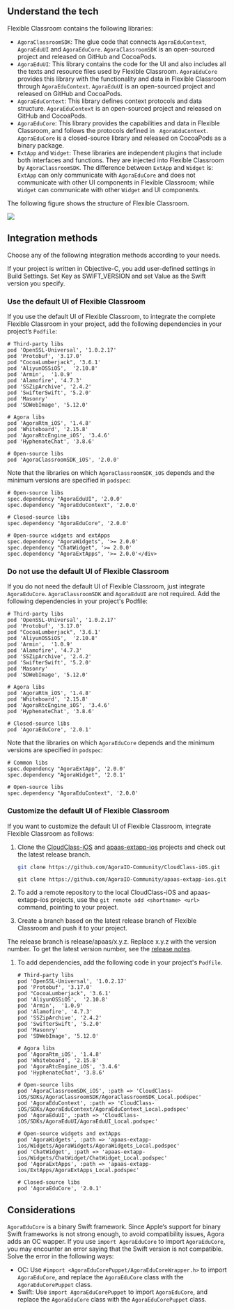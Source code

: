 <PlatformWrapper platform="ios">

## Understand the tech

Flexible Classroom contains the following libraries:

- `AgoraClassroomSDK`: The glue code that connects `AgoraEduContext`, `AgoraEduUI` and `AgoraEduCore`. `AgoraClassroomSDK` is an open-sourced project and released on GitHub and CocoaPods.
- `AgoraEduUI`: This library contains the code for the UI and also includes all the texts and resource files used by Flexible Classroom. `AgoraEduCore` provides this library with the functionality and data in Flexible Classroom through `AgoraEduContext`. `AgoraEduUI` is an open-sourced project and released on GitHub and CocoaPods.
- `AgoraEduContext`: This library defines context protocols and data structure. `AgoraEduContext` is an open-sourced project and released on GitHub and CocoaPods.
- `AgoraEduCore`: This library provides the capabilities and data in Flexible Classroom, and follows the protocols defined in ` AgoraEduContext`. `AgoraEduCore` is a closed-source library and released on CocoaPods as a binary package.
- `ExtApp` and `Widget`: These libraries are independent plugins that include both interfaces and functions. They are injected into Flexible Classroom by `AgoraClassroomSDK`. The difference between `ExtApp` and `Widget` is: `ExtApp` can only communicate with `AgoraEduCore` and does not communicate with other UI components in Flexible Classroom; while `Widget` can communicate with other `Widget` and UI components.

The following figure shows the structure of Flexible Classroom.

![](https://web-cdn.agora.io/docs-files/1631954134292)

## Integration methods

Choose any of the following integration methods according to your needs.

<div class="alert info">If your project is written in Objective-C, you add user-defined settings in Build Settings. Set Key as SWIFT_VERSION and set Value as the Swift version you specify.</div>

<a name="default_ui"></a>

### Use the default UI of Flexible Classroom

If you use the default UI of Flexible Classroom, to integrate the complete Flexible Classroom in your project, add the following dependencies in your project’s `Podfile`:

```
# Third-party libs
pod 'OpenSSL-Universal', '1.0.2.17'
pod 'Protobuf', '3.17.0'
pod "CocoaLumberjack", '3.6.1'
pod 'AliyunOSSiOS',  '2.10.8'
pod 'Armin',  '1.0.9'
pod 'Alamofire', '4.7.3'
pod 'SSZipArchive', '2.4.2'
pod 'SwifterSwift', '5.2.0'
pod 'Masonry'
pod 'SDWebImage', '5.12.0'

# Agora libs
pod 'AgoraRtm_iOS', '1.4.8'
pod 'Whiteboard', '2.15.8'
pod 'AgoraRtcEngine_iOS', '3.4.6'
pod 'HyphenateChat', '3.8.6'

# Open-source libs
pod 'AgoraClassroomSDK_iOS', '2.0.0'
```

Note that the libraries on which `AgoraClassroomSDK_iOS` depends and the minimum versions are specified in `podspec`:

```
# Open-source libs
spec.dependency "AgoraEduUI", '2.0.0'
spec.dependency "AgoraEduContext", '2.0.0'

# Closed-source libs
spec.dependency "AgoraEduCore", '2.0.0'

# Open-source widgets and extApps
spec.dependency "AgoraWidgets", '>= 2.0.0'
spec.dependency "ChatWidget", '>= 2.0.0'
spec.dependency "AgoraExtApps", '>= 2.0.0'</div>
```

<a name="custom_ui"></a>

### Do not use the default UI of Flexible Classroom

If you do not need the default UI of Flexible Classroom, just integrate `AgoraEduCore`.  `AgoraClassroomSDK` and `AgoraEduUI` are not required. Add the following dependencies in your project's Podfile:

```
# Third-party libs
pod 'OpenSSL-Universal', '1.0.2.17'
pod 'Protobuf', '3.17.0'
pod "CocoaLumberjack", '3.6.1'
pod 'AliyunOSSiOS',  '2.10.8'
pod 'Armin',  '1.0.9'
pod 'Alamofire', '4.7.3'
pod 'SSZipArchive', '2.4.2'
pod 'SwifterSwift', '5.2.0'
pod 'Masonry'
pod 'SDWebImage', '5.12.0'

# Agora libs
pod 'AgoraRtm_iOS', '1.4.8'
pod 'Whiteboard', '2.15.8'
pod 'AgoraRtcEngine_iOS', '3.4.6'
pod 'HyphenateChat', '3.8.6'

# Closed-source libs
pod 'AgoraEduCore', '2.0.1'
```

Note that the libraries on which `AgoraEduCore` depends and the minimum versions are specified in `podspec`:

```
# Common libs
spec.dependency "AgoraExtApp", '2.0.0'
spec.dependency "AgoraWidget", '2.0.1'

# Open-source libs
spec.dependency "AgoraEduContext", '2.0.0'
```

<a name="change_default_ui"></a>

### Customize the default UI of Flexible Classroom

If you want to customize the default UI of Flexible Classroom, integrate Flexible Classroom as follows:

1. Clone the [CloudClass-iOS](https://github.com/AgoraIO-Community/CloudClass-iOS) and [apaas-extapp-ios](https://github.com/AgoraIO-Community/apaas-extapp-ios) projects and check out the latest release branch.

   ```bash
   git clone https://github.com/AgoraIO-Community/CloudClass-iOS.git
   ```

   ```
   git clone https://github.com/AgoraIO-Community/apaas-extapp-ios.git
   ```

2. To add a remote repository to the local CloudClass-iOS and apaas-extapp-ios projects, use the `git remote add <shortname> <url>` command, pointing to your project.

3. Create a branch based on the latest release branch of Flexible Classroom and push it to your project.

<div class="alert info">The release branch is release/apaas/x.y.z. Replace x.y.z with the version number. To get the latest version number, see the <a href="/cn/agora-class/release_agora_class_ios?platform=iOS">release notes</a>.</div>

1. To add dependencies, add the following code in your project's `Podfile`.

   ```
   # Third-party libs
   pod 'OpenSSL-Universal', '1.0.2.17'
   pod 'Protobuf', '3.17.0'
   pod "CocoaLumberjack", '3.6.1'
   pod 'AliyunOSSiOS',  '2.10.8'
   pod 'Armin',  '1.0.9'
   pod 'Alamofire', '4.7.3'
   pod 'SSZipArchive', '2.4.2'
   pod 'SwifterSwift', '5.2.0'
   pod 'Masonry'
   pod 'SDWebImage', '5.12.0'

   # Agora libs
   pod 'AgoraRtm_iOS', '1.4.8'
   pod 'Whiteboard', '2.15.8'
   pod 'AgoraRtcEngine_iOS', '3.4.6'
   pod 'HyphenateChat', '3.8.6'

   # Open-source libs
   pod 'AgoraClassroomSDK_iOS', :path => 'CloudClass-iOS/SDKs/AgoraClassroomSDK/AgoraClassroomSDK_Local.podspec'
   pod 'AgoraEduContext', :path => 'CloudClass-iOS/SDKs/AgoraEduContext/AgoraEduContext_Local.podspec'
   pod 'AgoraEduUI', :path => 'CloudClass-iOS/SDKs/AgoraEduUI/AgoraEduUI_Local.podspec'

   # Open-source widgets and extApps
   pod 'AgoraWidgets', :path => 'apaas-extapp-ios/Widgets/AgoraWidgets/AgoraWidgets_Local.podspec'
   pod 'ChatWidget', :path => 'apaas-extapp-ios/Widgets/ChatWidget/ChatWidget_Local.podspec'
   pod 'AgoraExtApps', :path => 'apaas-extapp-ios/ExtApps/AgoraExtApps_Local.podspec'

   # Closed-source libs
   pod 'AgoraEduCore', '2.0.1'
   ```

## Considerations

`AgoraEduCore` is a binary Swift framework. Since Apple‘s support for binary Swift frameworks is not strong enough, to avoid compatibility issues, Agora adds an OC wapper. If you use `import AgoraEduCore`  to import `AgoraEduCore`, you may encounter an error saying that the Swift version is not compatible. Solve the error in the following ways:
- OC: Use `#import <AgoraEduCorePuppet/AgoraEduCoreWrapper.h>` to import ` AgoraEduCore`, and replace the `AgoraEduCore` class with the `AgoraEduCorePuppet` class.
- Swift: Use `import AgoraEduCorePuppet` to import `AgoraEduCore`, and replace the `AgoraEduCore` class with the `AgoraEduCorePuppet` class.

</PlatformWrapper>